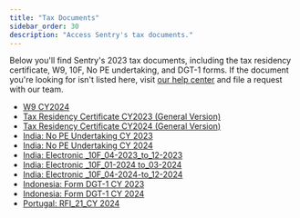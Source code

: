 ```yaml
---
title: "Tax Documents"
sidebar_order: 30
description: "Access Sentry's tax documents."
---
```


Below you'll find Sentry's 2023 tax documents, including the tax residency certificate, W9, 10F, No PE undertaking, and DGT-1 forms. If the document you're looking for isn't listed here, visit [our help center](http://sentry.zendesk.com/hc/en-us/) and file a request with our team.

- [W9 CY2024](/pdfs/W-9-2024-Functional-Software-Inc-signed.pdf)
- [Tax Residency Certificate CY2023 (General Version)](/pdfs/2023-Form-6166_general.pdf)
- [Tax Residency Certificate CY2024 (General Version)](/pdfs/Tax_residency_certificate_CY2024.pdf)
- [India: No PE Undertaking CY 2023](/pdfs//No-PE-Undertaking-Form_2023_Signed.pdf)
- [India: No PE Undertaking CY 2024](/pdfs/India-No-PE-Undertaking-Form_2024_Signed.pdf)
- [India: Electronic _10F_04-2023_to_12-2023](/pdfs/India_Electronic_10F_04_2023_to_12_2023.pdf)
- [India: Electronic _10F_01-2024 to_03-2024](/pdfs/Form_10F_Filed_Form_EXTERNAL_01_2024_to_03_2024.pdf)
- [India: Electronic _10F_04-2024-to_12-2024](/pdf/Form-10F_04-2024-to-12-2024_External.pdf)
- [Indonesia: Form DGT-1 CY 2023](/pdfs/Form-DGT-New_Indonesia_FY23.pdf)
- [Indonesia: Form DGT-1 CY 2024](/pdfs/Form-DGT-New_Indonesia_FY24_signed.pdf)
- [Portugal: RFI_21_CY 2024](/pdf/RFI_21_Portgual_Sentry_signed-FY2024-external.pdf)
